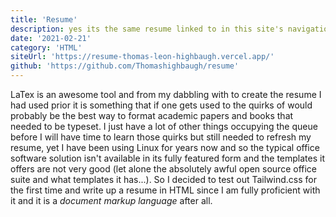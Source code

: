 ```yaml
---
title: 'Resume'
description: yes its the same resume linked to in this site's navigation bar above, one of my most popular repositories in which I opted to eschew using LaTex or awful word processor templates and write my resume in the Document Markup I know best, HTML!
date: '2021-02-21'
category: 'HTML'
siteUrl: 'https://resume-thomas-leon-highbaugh.vercel.app/'
github: 'https://github.com/Thomashighbaugh/resume'
---
```


LaTex is an awesome tool and from my dabbling with to create the resume I had used prior it is something that if one gets used to the quirks of would probably be the best way to format academic papers and books that needed to be typeset. I just have a lot of other things occupying the queue before I will have time to learn those quirks but still needed to refresh my resume, yet I have been using Linux for years now and so the typical office software solution isn't available in its fully featured form and the templates it offers are not very good (let alone the absolutely awful open source office suite and what templates it has...). So I decided to test out Tailwind.css for the first time and write up a resume in HTML since I am fully proficient with it and it is a _document markup language_ after all.

